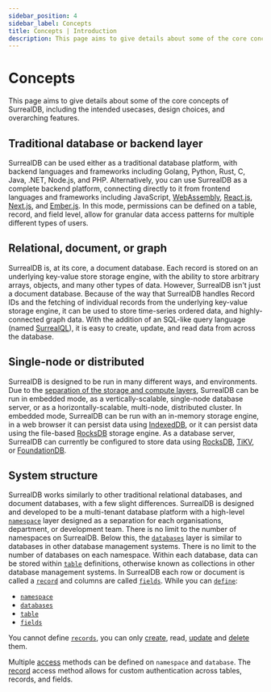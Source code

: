 ---
sidebar_position: 4
sidebar_label: Concepts
title: Concepts | Introduction
description: This page aims to give details about some of the core concepts of SurrealDB, including the intended usecases, design choices, and overarching features.
---

# Concepts

This page aims to give details about some of the core concepts of SurrealDB, including the intended usecases, design choices, and overarching features.

## Traditional database or backend layer
SurrealDB can be used either as a traditional database platform, with backend languages and frameworks including Golang, Python, Rust, C, Java, .NET, Node.js, and PHP. Alternatively, you can use SurrealDB as a complete backend platform, connecting directly to it from frontend languages and frameworks including JavaScript, [WebAssembly](https://webassembly.org/), [React.js](https://react.dev/), [Next.js](https://nextjs.org/), and [Ember.js](https://emberjs.com/). In this mode, permissions can be defined on a table, record, and field level, allow for granular data access patterns for multiple different types of users.

## Relational, document, or graph
SurrealDB is, at its core, a document database. Each record is stored on an underlying key-value store storage engine, with the ability to store arbitrary arrays, objects, and many other types of data. However, SurrealDB isn't just a document database. Because of the way that SurrealDB handles Record IDs and the fetching of individual records from the underlying key-value storage engine, it can be used to store time-series ordered data, and highly-connected graph data. With the addition of an SQL-like query language (named [SurrealQL](/docs/surrealql)), it is easy to create, update, and read data from across the database.

## Single-node or distributed
SurrealDB is designed to be run in many different ways, and environments. Due to the [separation of the storage and compute layers](/docs/surrealdb/introduction/architecture), SurrealDB can be run in embedded mode, as a vertically-scalable, single-node database server, or as a horizontally-scalable, multi-node, distributed cluster. In embedded mode, SurrealDB can be run with an in-memory storage engine, in a web browser it can persist data using [IndexedDB](https://web.dev/indexeddb/), or it can persist data using the file-based [RocksDB](https://rocksdb.org/) storage engine. As a database server, SurrealDB can currently be configured to store data using [RocksDB](https://rocksdb.org/), [TiKV](https://tikv.org/), or [FoundationDB](https://www.foundationdb.org/).

## System structure
SurrealDB works similarly to other traditional relational databases, and document databases, with a few slight differences. SurrealDB is designed and developed to be a multi-tenant database platform with a high-level [`namespace`](/docs/surrealql/statements/define/namespace) layer designed as a separation for each organisations, department, or development team. There is no limit to the number of namespaces on SurrealDB. Below this, the [`databases`](/docs/surrealql/statements/define/database) layer is similar to databases in other database management systems. There is no limit to the number of databases on each namespace. Within each database, data can be stored within [`table`](/docs/surrealql/statements/define/table) definitions, otherwise known as collections in other database management systems. In SurrealDB each row or document is called a [`record`](/docs/surrealql/datamodel/ids) and columns are called [`fields`](/docs/surrealql/statements/define/field). While you can [`define`](/docs/surrealql/statements/define):

- [`namespace`](/docs/surrealql/statements/define/namespace)
- [`databases`](/docs/surrealql/statements/define/database)
- [`table`](/docs/surrealql/statements/define/table)
- [`fields`](/docs/surrealql/statements/define/field)

You cannot define [`records`](/docs/surrealql/datamodel/ids), you can only [create](/docs/surrealql/statements/create), read, [update](/docs/surrealql/statements/update) and [delete](/docs/surrealql/statements/delete) them.

Multiple [access](/docs/surrealql/statements/define/access) methods can be defined on `namespace` and `database`. The [record](/docs/surrealql/statements/define/access/record) access method allows for custom authentication across tables, records, and fields.
